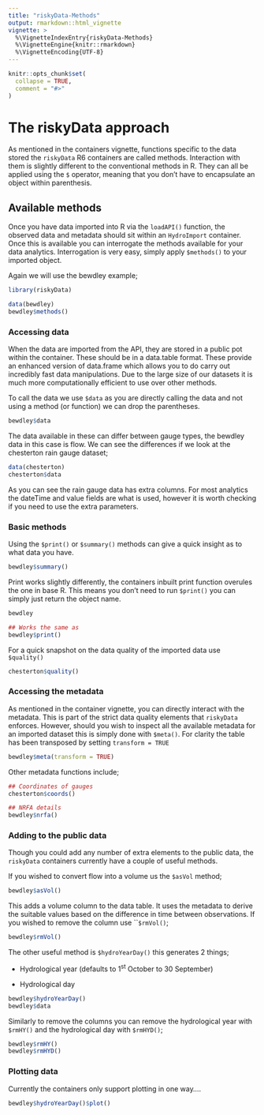 ```yaml
---
title: "riskyData-Methods"
output: rmarkdown::html_vignette
vignette: >
  %\VignetteIndexEntry{riskyData-Methods}
  %\VignetteEngine{knitr::rmarkdown}
  %\VignetteEncoding{UTF-8}
---
```


```r
knitr::opts_chunk$set(
  collapse = TRUE,
  comment = "#>"
)
```

# The riskyData approach

As mentioned in the containers vignette, functions specific to the data stored the `riskyData` R6 containers are called methods. Interaction with them is slightly different to the conventional methods in R. They can all be applied using the `$` operator, meaning that you don't have to encapsulate an object within parenthesis.

## Available methods

Once you have data imported into R via the `loadAPI()` function, the observed data and metadata should sit within an `HydroImport` container. Once this is available you can interrogate the methods available for your data analytics. Interrogation is very easy, simply apply `$methods()` to your imported object.

Again we will use the bewdley example;

```r
library(riskyData)
```

```r
data(bewdley)
bewdley$methods()
```

### Accessing data

When the data are imported from the API, they are stored in a public pot within the container. These should be in a data.table format. These provide an enhanced version of data.frame which allows you to do carry out incredibly fast data manipulations. Due to the large size of our datasets it is much more computationally efficient to use over other methods.

To call the data we use `$data` as you are directly calling the data and not using a method (or function) we can drop the parentheses.

```r
bewdley$data
```

The data available in these can differ between gauge types, the bewdley data in this case is flow. We can see the differences if we look at the chesterton rain gauge dataset;

```r
data(chesterton)
chesterton$data
```

As you can see the rain gauge data has extra columns. For most analytics the dateTime and value fields are what is used, however it is worth checking if you need to use the extra parameters.

### Basic methods

Using the `$print()` or `$summary()` methods can give a quick insight as to what data you have.

```r
bewdley$summary()
```

Print works slightly differently, the containers inbuilt print function overules the one in base R. This means you don't need to run `$print()` you can simply just return the object name.

```r
bewdley
```

```r
## Works the same as
bewdley$print()
```

For a quick snapshot on the data quality of the imported data use `$quality()`

```r
chesterton$quality()
```

### Accessing the metadata

As mentioned in the container vignette, you can directly interact with the metadata. This is part of the strict data quality elements that `riskyData` enforces. However, should you wish to inspect all the available metadata for an imported dataset this is simply done with `$meta()`. For clarity the table has been transposed by setting `transform = TRUE`

```r
bewdley$meta(transform = TRUE)
```

Other metadata functions include;

```r
## Coordinates of gauges
chesterton$coords()

## NRFA details
bewdley$nrfa()
```

### Adding to the public data

Though you could add any number of extra elements to the public data, the `riskyData` containers currently have a couple of useful methods.

If you wished to convert flow into a volume us the `$asVol` method;

```r
bewdley$asVol()
```

This adds a volume column to the data table. It uses the metadata to derive the suitable values based on the difference in time between observations. If you wished to remove the column use \`\``$rmVol()`;

```r
bewdley$rmVol()
```

The other useful method is `$hydroYearDay()` this generates 2 things;

-   Hydrological year (defaults to 1^st^ October to 30 September)

-   Hydrological day

```r
bewdley$hydroYearDay()
bewdley$data
```

Similarly to remove the columns you can remove the hydrological year with `$rmHY()` and the hydrological day with `$rmHYD()`;

```r
bewdley$rmHY()
bewdley$rmHYD()
```

### Plotting data

Currently the containers only support plotting in one way....

```r
bewdley$hydroYearDay()$plot()
```
